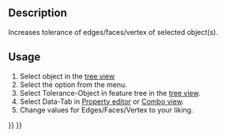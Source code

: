 <languages/>
<translate>
<!--T:7-->
{{Docnav
|[[OpenSCAD_ResizeMeshFeature|Resize Mesh Feature]]
|[[OpenSCAD_Edgestofaces|Convert Edges To Faces]]
|[[OpenSCAD_Workbench|OpenSCAD]]
|IconL=OpenSCAD_ResizeMeshFeature.svg
|IconR=OpenSCAD_Edgestofaces.svg
|IconC=Workbench_OpenSCAD.svg
}}

<!--T:1-->
{{GuiCommand
|Name=OpenSCAD IncreaseTolerance‏‎Feature
|MenuLocation=OpenSCAD → Increase Tolerance Feature‏‎
|Workbenches=[[OpenSCAD_Workbench|OpenSCAD]]
}}

==Description== <!--T:11--> 

<!--T:2-->
Increases tolerance of edges/faces/vertex of selected object(s).

==Usage== <!--T:12--> 

<!--T:3-->
# Select object in the [[Tree_view|tree view]]
# Select the {{MenuCommand| OpenSCAD → [[Image:OpenSCAD_IncreaseToleranceFeature.svg|24px]] Increase Tolerance Feature}} option from the menu.
# Select Tolerance-Object in feature tree in the [[Tree_view|tree view]].
# Select Data-Tab in [[Property_editor|Property editor]] or [[Combo_view|Combo view]].
# Change values for Edges/Faces/Vertex to your liking.


<!--T:8-->
{{Docnav
|[[OpenSCAD_ResizeMeshFeature|Resize Mesh Feature]]
|[[OpenSCAD_Edgestofaces|Convert Edges To Faces]]
|[[OpenSCAD_Workbench|OpenSCAD]]
|IconL=OpenSCAD_ResizeMeshFeature.svg
|IconR=OpenSCAD_Edgestofaces.svg
|IconC=Workbench_OpenSCAD.svg
}}

</translate>
{{OpenSCAD_Tools_navi{{#translation:}}}}
{{Userdocnavi{{#translation:}}}}
